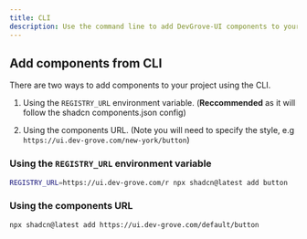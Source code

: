 ```yaml
---
title: CLI
description: Use the command line to add DevGrove-UI components to your application.
---
```


## Add components from CLI

There are two ways to add components to your project using the CLI.

1. Using the `REGISTRY_URL` environment variable. (**Reccommended** as it will follow the shadcn components.json config)

2. Using the components URL. (Note you will need to specify the style, e.g `https://ui.dev-grove.com/new-york/button`)

### Using the `REGISTRY_URL` environment variable

```bash
REGISTRY_URL=https://ui.dev-grove.com/r npx shadcn@latest add button
```

### Using the components URL

```bash
npx shadcn@latest add https://ui.dev-grove.com/default/button
```
